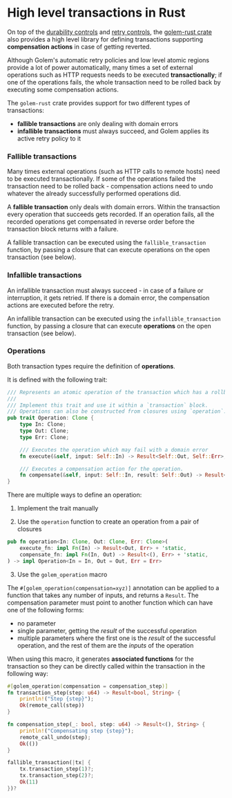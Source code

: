 # High level transactions in Rust

On top of the [durability controls](/docs/rust-language-guide/durability) and [retry controls](docs/rust-language-guide/retries), the [golem-rust crate](https://crates.io/crates/golem-rust) also provides a high level library for defining transactions supporting **compensation actions** in case of getting reverted.

Although Golem's automatic retry policies and low level atomic regions provide a lot of power automatically, many times a set of external operations such as HTTP requests needs to be executed **transactionally**; if one of the operations fails, the whole transaction need to be rolled back by executing some compensation actions.

The `golem-rust` crate provides support for two different types of transactions:

- **fallible transactions** are only dealing with domain errors
- **infallible transactions** must always succeed, and Golem applies its active retry policy to it

### Fallible transactions

Many times external operations (such as HTTP calls to remote hosts) need to be executed transactionally. If some of the operations failed the transaction need to be rolled back - compensation actions need to undo whatever the already successfully performed operations did.

A **fallible transaction** only deals with domain errors. Within the transaction every operation that succeeds gets recorded. If an operation fails, all the recorded operations get compensated in reverse order before the transaction block returns with a failure.

A fallible transaction can be executed using the `fallible_transaction` function, by passing a closure that can execute operations on the open transaction (see below).

### Infallible transactions

An infallible transaction must always succeed - in case of a failure or interruption, it gets retried. If there is a domain error, the compensation actions are executed before the retry.

An infallible transaction can be executed using the `infallible_transaction` function, by passing a closure that can execute **operations** on the open transaction (see below).

### Operations

Both transaction types require the definition of **operations**.

It is defined with the following trait:

```rust
/// Represents an atomic operation of the transaction which has a rollback action.
///
/// Implement this trait and use it within a `transaction` block.
/// Operations can also be constructed from closures using `operation`.
pub trait Operation: Clone {
    type In: Clone;
    type Out: Clone;
    type Err: Clone;

    /// Executes the operation which may fail with a domain error
    fn execute(&self, input: Self::In) -> Result<Self::Out, Self::Err>;

    /// Executes a compensation action for the operation.
    fn compensate(&self, input: Self::In, result: Self::Out) -> Result<(), Self::Err>;
}
```

There are multiple ways to define an operation:

1. Implement the trait manually

2. Use the `operation` function to create an operation from a pair of closures

```rust
pub fn operation<In: Clone, Out: Clone, Err: Clone>(
    execute_fn: impl Fn(In) -> Result<Out, Err> + 'static,
    compensate_fn: impl Fn(In, Out) -> Result<(), Err> + 'static,
) -> impl Operation<In = In, Out = Out, Err = Err>
```

3. Use the `golem_operation` macro

The `#[golem_operation(compensation=xyz)]` annotation can be applied to a function that takes any number of inputs, and returns a `Result`. The compensation parameter must point to another function which can have one of the following forms:

- no parameter
- single parameter, getting the _result_ of the successful operation
- multiple parameters where the first one is the _result_ of the successful operation, and the rest of them are the _inputs_ of the operation

When using this macro, it generates **associated functions** for the transaction so they can be directly called within the transaction in the following way:

```rust
#[golem_operation(compensation = compensation_step)]
fn transaction_step(step: u64) -> Result<bool, String> {
    println!("Step {step}");
    Ok(remote_call(step))
}

fn compensation_step(_: bool, step: u64) -> Result<(), String> {
    println!("Compensating step {step}");
    remote_call_undo(step);
    Ok(())
}

fallible_transaction(|tx| {
    tx.transaction_step(1)?;
    tx.transaction_step(2)?;
    Ok(11)
})?
```
